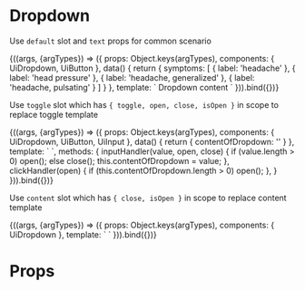 
<Meta
  title="Molecules/Dropdown"
  component={UiDropdown}
/>

# Dropdown

Use `default` slot and `text` props for common scenario

<Canvas>
  <Story
    name="Common"
    height="80px"
    args={{
      text: 'Dropdown toggle'
    }}
  >
    {((args, {argTypes}) => ({
      props: Object.keys(argTypes),
      components: { UiDropdown, UiButton },
      data() {
        return {
          symptoms: [
            { label: 'headache' },
            { label: 'head pressure' },
            { label: 'headache, generalized' },
            { label: 'headache, pulsating' }
          ]
        }
      },
      template: `<UiDropdown
        :text="text"
      >
        Dropdown content
      </UiDropdown>`
    })).bind({})}
  </Story>
</Canvas>

<ArgsTable story='Common' />

Use `toggle` slot which has `{ toggle, open, close, isOpen }` in scope to replace toggle template

<Canvas>
  <Story
    name="Input as dropdown toggle"
    height="253px"
  >
    {((args, {argTypes}) => ({
      props: Object.keys(argTypes),
      components: { UiDropdown, UiButton, UiInput },
      data() {
        return {
          contentOfDropdown: ''
        }
      },
      template: `<UiDropdown
        :text="text"
        style="width: 25rem"
      >
        <template #default="{close}">
          <p>No results</p>
          <p>Unfortunately, the symptom was not found.</p>
          <ul>
            <li>Please try to enter single words</li>
            <li>Keep in mind, that you can only select symptoms from the autocomplete list</li>
          </ul>
          <UiButton
            class="ui-button--text"
            @click="close"
          >Start a new search</UiButton>
        </template>
        <template #toggle="{open, close}">
          <UiInput
            :value="contentOfDropdown"
            @input="inputHandler($event, open, close)"
            type="search"
            placeholder="Search, e.g. headache"
          />
        </template>
      </UiDropdown>`,
      methods: {
        inputHandler(value, open, close) {
          if (value.length > 0) open();
          else close();
          this.contentOfDropdown = value;
        },
        clickHandler(open) {
          if (this.contentOfDropdown.length > 0) open();
        },
      }
    })).bind({})}
  </Story>
</Canvas>

Use `content` slot which has `{ close, isOpen }` in scope to replace content template


<Canvas>
  <Story
    name="Replace dropdown content template"
    height="80px"
  >
    {((args, {argTypes}) => ({
      props: Object.keys(argTypes),
      components: { UiDropdown },
      template: `<UiDropdown
        text="Dropdown toggle"
      >
        <template #default>
          {{ contentOfDropdown }}
        </template>
        <template #content="{ isOpen }">
          <div
            v-if="isOpen"
            class="ui-dropdown__content"
          >
            Dropdown content
          </div>
        </template>
      </UiDropdown>`
    })).bind({})}
  </Story>
</Canvas>

# Props

<Props of={UiDropdown} />
